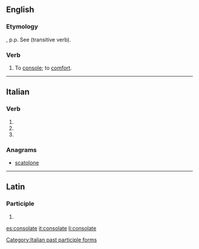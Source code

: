 ==English==

===Etymology===
{{etyl|la|en}} {{lena}} {{term|consolatus}}, p.p. See {{term|console}} (transitive verb).

===Verb===
{{en-verb|consolat}}

# {{context|obsolete|lang=en}} To [[console]]; to [[comfort]].
#: {{rfquotek|Shakespeare}}

{{Webster 1913}}

----

==Italian==

===Verb===
{{head|it|verb form}}

# {{inflection of|consolare||2|p|pres|indc|lang=it}}
# {{inflection of|consolare||2|p|impr|lang=it}}
# {{feminine plural of|consolato|lang=it}}

===Anagrams===
* [[scatolone#Italian|scatolone]]

[[Category:Italian past participle forms]]

----

==Latin==

===Participle===
{{la-part-form|cōnsōlāte}}

# {{inflection of|cōnsōlātus||voc|m|s|lang=la}}

[[es:consolate]]
[[it:consolate]]
[[li:consolate]]